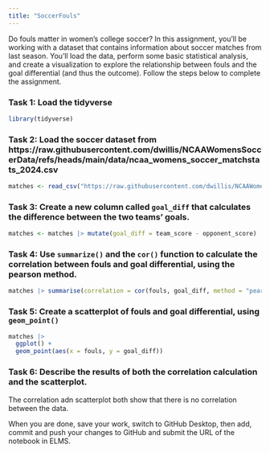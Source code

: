 ```yaml
---
title: "SoccerFouls"
---
```


Do fouls matter in women's college soccer? In this assignment, you'll be working with a dataset that contains information about soccer matches from last season. You'll load the data, perform some basic statistical analysis, and create a visualization to explore the relationship between fouls and the goal differential (and thus the outcome). Follow the steps below to complete the assignment.

### Task 1: Load the tidyverse

```r
library(tidyverse)
```

### Task 2: Load the soccer dataset from https://raw.githubusercontent.com/dwillis/NCAAWomensSoccerData/refs/heads/main/data/ncaa_womens_soccer_matchstats_2024.csv

```r
matches <- read_csv("https://raw.githubusercontent.com/dwillis/NCAAWomensSoccerData/refs/heads/main/data/ncaa_womens_soccer_matchstats_2024.csv")
```


### Task 3: Create a new column called `goal_diff` that calculates the difference between the two teams' goals.

```r
matches <- matches |> mutate(goal_diff = team_score - opponent_score)
```

### Task 4: Use `summarize()` and the `cor()` function to calculate the correlation between fouls and goal differential, using the pearson method.

```r
matches |> summarise(correlation = cor(fouls, goal_diff, method = "pearson"))
```


### Task 5: Create a scatterplot of fouls and goal differential, using `geom_point()`
```r
matches |>
  ggplot() +
  geom_point(aes(x = fouls, y = goal_diff))
```


### Task 6: Describe the results of both the correlation calculation and the scatterplot.

The correlation adn scatterplot both show that there is no correlation between the data.

When you are done, save your work, switch to GitHub Desktop, then add, commit and push your changes to GitHub and submit the URL of the notebook in ELMS.
